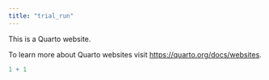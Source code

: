 ```yaml
---
title: "trial_run"
---
```


This is a Quarto website.

To learn more about Quarto websites visit <https://quarto.org/docs/websites>.

```r
1 + 1
```
